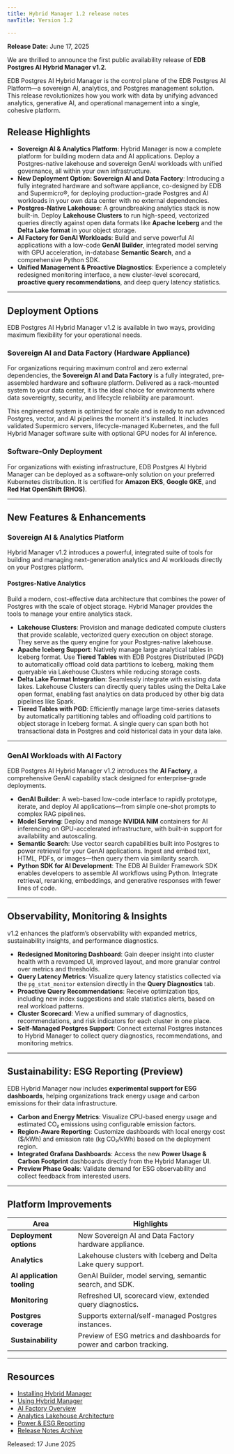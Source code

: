 ```yaml
---
title: Hybrid Manager 1.2 release notes
navTitle: Version 1.2

---
```



**Release Date:** June 17, 2025

We are thrilled to announce the first public availability release of **EDB Postgres AI Hybrid Manager v1.2**.

EDB Postgres AI Hybrid Manager is the control plane of the EDB Postgres AI Platform—a sovereign AI, analytics, and Postgres management solution. This release revolutionizes how you work with data by unifying advanced analytics, generative AI, and operational management into a single, cohesive platform.

## Release Highlights

- **Sovereign AI & Analytics Platform**: Hybrid Manager is now a complete platform for building modern data and AI applications. Deploy a Postgres-native lakehouse and sovereign GenAI workloads with unified governance, all within your own infrastructure.
- **New Deployment Option: Sovereign AI and Data Factory**: Introducing a fully integrated hardware and software appliance, co-designed by EDB and Supermicro®, for deploying production-grade Postgres and AI workloads in your own data center with no external dependencies.
- **Postgres-Native Lakehouse**: A groundbreaking analytics stack is now built-in. Deploy **Lakehouse Clusters** to run high-speed, vectorized queries directly against open data formats like **Apache Iceberg** and the **Delta Lake format** in your object storage.
- **AI Factory for GenAI Workloads**: Build and serve powerful AI applications with a low-code **GenAI Builder**, integrated model serving with GPU acceleration, in-database **Semantic Search**, and a comprehensive Python SDK.
- **Unified Management & Proactive Diagnostics**: Experience a completely redesigned monitoring interface, a new cluster-level scorecard, **proactive query recommendations**, and deep query latency statistics.

---

## Deployment Options

EDB Postgres AI Hybrid Manager v1.2 is available in two ways, providing maximum flexibility for your operational needs.

### Sovereign AI and Data Factory (Hardware Appliance)

For organizations requiring maximum control and zero external dependencies, the **Sovereign AI and Data Factory** is a fully integrated, pre-assembled hardware and software platform. Delivered as a rack-mounted system to your data center, it is the ideal choice for environments where data sovereignty, security, and lifecycle reliability are paramount.

This engineered system is optimized for scale and is ready to run advanced Postgres, vector, and AI pipelines the moment it's installed. It includes validated Supermicro servers, lifecycle-managed Kubernetes, and the full Hybrid Manager software suite with optional GPU nodes for AI inference.

### Software-Only Deployment

For organizations with existing infrastructure, EDB Postgres AI Hybrid Manager can be deployed as a software-only solution on your preferred Kubernetes distribution. It is certified for **Amazon EKS**, **Google GKE**, and **Red Hat OpenShift (RHOS)**.

---

## New Features & Enhancements

### Sovereign AI & Analytics Platform

Hybrid Manager v1.2 introduces a powerful, integrated suite of tools for building and managing next-generation analytics and AI workloads directly on your Postgres platform.

#### Postgres-Native Analytics

Build a modern, cost-effective data architecture that combines the power of Postgres with the scale of object storage. Hybrid Manager provides the tools to manage your entire analytics stack.

- **Lakehouse Clusters**: Provision and manage dedicated compute clusters that provide scalable, vectorized query execution on object storage. They serve as the query engine for your Postgres-native lakehouse.
- **Apache Iceberg Support**: Natively manage large analytical tables in Iceberg format. Use **Tiered Tables** with EDB Postgres Distributed (PGD) to automatically offload cold data partitions to Iceberg, making them queryable via Lakehouse Clusters while reducing storage costs.
- **Delta Lake Format Integration**: Seamlessly integrate with existing data lakes. Lakehouse Clusters can directly query tables using the Delta Lake open format, enabling fast analytics on data produced by other big data pipelines like Spark.
- **Tiered Tables with PGD**: Efficiently manage large time-series datasets by automatically partitioning tables and offloading cold partitions to object storage in Iceberg format. A single query can span both hot transactional data in Postgres and cold historical data in your data lake.

---

### GenAI Workloads with AI Factory

EDB Postgres AI Hybrid Manager v1.2 introduces the **AI Factory**, a comprehensive GenAI capability stack designed for enterprise-grade deployments.

- **GenAI Builder**: A web-based low-code interface to rapidly prototype, iterate, and deploy AI applications—from simple one-shot prompts to complex RAG pipelines.
- **Model Serving**: Deploy and manage **NVIDIA NIM** containers for AI inferencing on GPU-accelerated infrastructure, with built-in support for availability and autoscaling.
- **Semantic Search**: Use vector search capabilities built into Postgres to power retrieval for your GenAI applications. Ingest and embed text, HTML, PDFs, or images—then query them via similarity search.
- **Python SDK for AI Development**: The EDB AI Builder Framework SDK enables developers to assemble AI workflows using Python. Integrate retrieval, reranking, embeddings, and generative responses with fewer lines of code.

---

## Observability, Monitoring & Insights

v1.2 enhances the platform’s observability with expanded metrics, sustainability insights, and performance diagnostics.

- **Redesigned Monitoring Dashboard**: Gain deeper insight into cluster health with a revamped UI, improved layout, and more granular control over metrics and thresholds.
- **Query Latency Metrics**: Visualize query latency statistics collected via the `pg_stat_monitor` extension directly in the **Query Diagnostics** tab.
- **Proactive Query Recommendations**: Receive optimization tips, including new index suggestions and stale statistics alerts, based on real workload patterns.
- **Cluster Scorecard**: View a unified summary of diagnostics, recommendations, and risk indicators for each cluster in one place.
- **Self-Managed Postgres Support**: Connect external Postgres instances to Hybrid Manager to collect query diagnostics, recommendations, and monitoring metrics.

---

## Sustainability: ESG Reporting (Preview)

EDB Hybrid Manager now includes **experimental support for ESG dashboards**, helping organizations track energy usage and carbon emissions for their data infrastructure.

- **Carbon and Energy Metrics**: Visualize CPU-based energy usage and estimated CO₂ emissions using configurable emission factors.
- **Region-Aware Reporting**: Customize dashboards with local energy cost ($/kWh) and emission rate (kg CO₂/kWh) based on the deployment region.
- **Integrated Grafana Dashboards**: Access the new **Power Usage & Carbon Footprint** dashboards directly from the Hybrid Manager UI.
- **Preview Phase Goals**: Validate demand for ESG observability and collect feedback from interested users.

---

## Platform Improvements

| Area                        | Highlights |
|-----------------------------|------------|
| **Deployment options**      | New Sovereign AI and Data Factory hardware appliance. |
| **Analytics**               | Lakehouse clusters with Iceberg and Delta Lake query support. |
| **AI application tooling**  | GenAI Builder, model serving, semantic search, and SDK. |
| **Monitoring**              | Refreshed UI, scorecard view, extended query diagnostics. |
| **Postgres coverage**       | Supports external/self-managed Postgres instances. |
| **Sustainability**          | Preview of ESG metrics and dashboards for power and carbon tracking. |

---

## Resources

- [Installing Hybrid Manager](../install)
- [Using Hybrid Manager](../using_hybrid_manager)
- [AI Factory Overview](/edb-postgres-ai/hybrid-manager/ai-factory/)
- [Analytics Lakehouse Architecture](../analytics)
- [Power & ESG Reporting](/edb-postgres-ai/hybrid-manager/using_hybrid_manager/monitoring/monitoring_grafana/grafana_dashboards/other_dashboards/#power-consumption-power-usage--carbon-footprint)
- [Release Notes Archive](../release_notes)


Released: 17 June 2025
